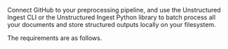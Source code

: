 Connect GitHub to your preprocessing pipeline, and use the Unstructured Ingest CLI or the Unstructured Ingest Python library to batch process all your documents and store structured outputs locally on your filesystem.

The requirements are as follows. 


<SharedGitHub />
<SharedGitHubCLIAPI />